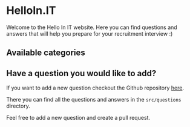 
# HelloIn.IT

Welcome to the Hello In IT website. Here you can find questions and answers that will help you prepare for your recruitment interview :)

## Available categories

<QuestionCategories />

## Have a question you would like to add?

If you want to add a new question checkout the Github repository [here](https://github.com/michal-worwag/hello-in-it-mdx).

There you can find all the questions and answers in the `src/questions` directory.

Feel free to add a new question and create a pull request.
